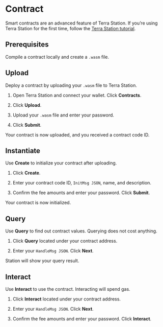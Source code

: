 # Contract

Smart contracts are an advanced feature of Terra Station. If you’re using Terra Station for the first time, follow the [Terra Station tutorial](download/terra-station-desktop.md).

## Prerequisites

Compile a contract locally and create a `.wasm` file.  

## Upload

Deploy a contract by uploading your `.wasm` file to Terra Station.

1. Open Terra Station and connect your wallet. Click **Contracts**.

2. Click **Upload**.

3. Upload your `.wasm` file and enter your password.

4. Click **Submit**. 

Your contract is now uploaded, and you received a contract code ID.

## Instantiate

Use **Create** to initialize your contract after uploading.

1. Click **Create**.

2. Enter your contract code ID, `InitMsg JSON`, name, and description.

3. Confirm the fee amounts and enter your password. Click **Submit**.

Your contract is now initialized.

## Query

Use **Query** to find out contract values. Querying does not cost anything.

1. Click **Query** located under your contract address.

2. Enter your `HandleMsg JSON`. Click **Next**.

Station will show your query result.

## Interact

Use **Interact** to use the contract. Interacting will spend gas.

1. Click **Interact** located under your contract address.

2. Enter your `HandleMsg JSON`. Click **Next**.

3. Confirm the fee amounts and enter your password. Click **Interact**.
